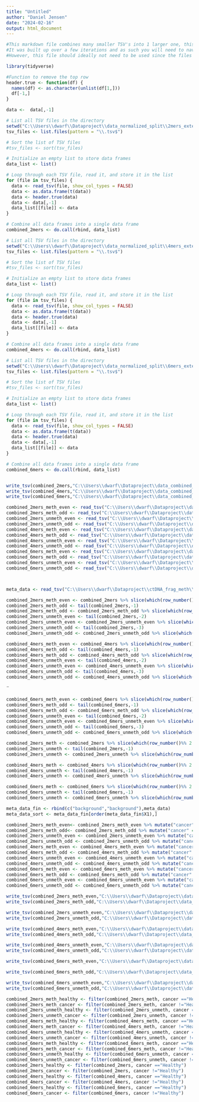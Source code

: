 ```yaml
---
title: "Untitled"
author: "Daniel Jensen"
date: "2024-02-16"
output: html_document
---
```

```r
#This markdown file combines many smaller TSV's into 1 larger one, this is done quite impratically and currently requires you to manually change the various WDs in this markdown, to simplify this there is a "user" variable which you should define as whatever your windows username is, it may work for other OS but has only been tested on Windows. 
#It was built up over a few iterations and as such you will need to navigate and find the appropriate code blocks to execute.
#However, this file should ideally not need to be used since the files have already been combined.
```


```r
library(tidyverse)
```

```r
#Function to remove the top row 
header.true <- function(df) {
  names(df) <- as.character(unlist(df[1,]))
  df[-1,]
}
```

```r
data <-  data[,-1]
```


```r
# List all TSV files in the directory
setwd("C:\\Users\\dwarf\\Dataproject\\data_normalized_split\\2mers_extend200")
tsv_files <- list.files(pattern = "\\.tsv$")

# Sort the list of TSV files
#tsv_files <- sort(tsv_files)

# Initialize an empty list to store data frames
data_list <- list()

# Loop through each TSV file, read it, and store it in the list
for (file in tsv_files) {
  data <- read_tsv(file, show_col_types = FALSE)
  data <- as.data.frame(t(data))
  data <- header.true(data)
  data <- data[,-1]
  data_list[[file]] <- data
}

# Combine all data frames into a single data frame
combined_2mers <- do.call(rbind, data_list)

# List all TSV files in the directory
setwd("C:\\Users\\dwarf\\Dataproject\\data_normalized_split\\4mers_extend200")
tsv_files <- list.files(pattern = "\\.tsv$")

# Sort the list of TSV files
#tsv_files <- sort(tsv_files)

# Initialize an empty list to store data frames
data_list <- list()

# Loop through each TSV file, read it, and store it in the list
for (file in tsv_files) {
  data <- read_tsv(file, show_col_types = FALSE)
  data <- as.data.frame(t(data))
  data <- header.true(data)
  data <- data[,-1]
  data_list[[file]] <- data
}

# Combine all data frames into a single data frame
combined_4mers <- do.call(rbind, data_list)

# List all TSV files in the directory
setwd("C:\\Users\\dwarf\\Dataproject\\data_normalized_split\\6mers_extend200")
tsv_files <- list.files(pattern = "\\.tsv$")

# Sort the list of TSV files
#tsv_files <- sort(tsv_files)

# Initialize an empty list to store data frames
data_list <- list()

# Loop through each TSV file, read it, and store it in the list
for (file in tsv_files) {
  data <- read_tsv(file, show_col_types = FALSE)
  data <- as.data.frame(t(data))
  data <- header.true(data)
  data <- data[,-1]
  data_list[[file]] <- data
}

# Combine all data frames into a single data frame
combined_6mers <- do.call(rbind, data_list)



```
```r
write_tsv(combined_2mers,"C:\\Users\\dwarf\\Dataproject\\data_combined_with_background\\combined_2mers_with_background.tsv")
write_tsv(combined_4mers,"C:\\Users\\dwarf\\Dataproject\\data_combined_with_background\\combined_4mers_with_background.tsv")
write_tsv(combined_6mers,"C:\\Users\\dwarf\\Dataproject\\data_combined_with_background\\combined_6mers_with_background.tsv")
```

```r
combined_2mers_meth_even <- read_tsv("C:\\Users\\dwarf\\Dataproject\\data_combined_split\\combined_2mers_meth_even.tsv", col_select = 1:16)
combined_2mers_meth_odd <- read_tsv("C:\\Users\\dwarf\\Dataproject\\data_combined_split\\combined_2mers_meth_odd.tsv", col_select = 1:16)
combined_2mers_unmeth_even <- read_tsv("C:\\Users\\dwarf\\Dataproject\\data_combined_split\\combined_2mers_unmeth_even.tsv")
combined_2mers_unmeth_odd <- read_tsv("C:\\Users\\dwarf\\Dataproject\\data_combined_split\\combined_2mers_unmeth_odd.tsv")
combined_4mers_meth_even <- read_tsv("C:\\Users\\dwarf\\Dataproject\\data_combined_split\\combined_4mers_meth_even.tsv")
combined_4mers_meth_odd <- read_tsv("C:\\Users\\dwarf\\Dataproject\\data_combined_split\\combined_4mers_meth_odd.tsv")
combined_4mers_unmeth_even <- read_tsv("C:\\Users\\dwarf\\Dataproject\\data_combined_split\\combined_4mers_unmeth_even.tsv")
combined_4mers_unmeth_odd <- read_tsv("C:\\Users\\dwarf\\Dataproject\\data_combined_split\\combined_4mers_unmeth_odd.tsv")
combined_6mers_meth_even <- read_tsv("C:\\Users\\dwarf\\Dataproject\\data_combined_split\\combined_6mers_meth_even.tsv")
combined_6mers_meth_odd <- read_tsv("C:\\Users\\dwarf\\Dataproject\\data_combined_split\\combined_6mers_meth_odd.tsv")
combined_6mers_unmeth_even <- read_tsv("C:\\Users\\dwarf\\Dataproject\\data_combined_split\\combined_6mers_unmeth_even.tsv")
combined_6mers_unmeth_odd <- read_tsv("C:\\Users\\dwarf\\Dataproject\\data_combined_split\\combined_6mers_unmeth_odd.tsv")



meta_data <- read_tsv("C:\\Users\\dwarf\\Dataproject\\ctDNA_frag_meth\\metadata.tsv", col_names = FALSE)
```
```r
combined_2mers_meth_even <- combined_2mers %>% slice(which(row_number()%% 4 == 1))
combined_2mers_meth_odd <- tail(combined_2mers,-1)
combined_2mers_meth_odd <- combined_2mers_meth_odd %>% slice(which(row_number()%% 4 == 1))
combined_2mers_unmeth_even <- tail(combined_2mers,-2)
combined_2mers_unmeth_even <- combined_2mers_unmeth_even %>% slice(which(row_number()%% 4 == 1))
combined_2mers_unmeth_odd <- tail(combined_2mers,-3)
combined_2mers_unmeth_odd <- combined_2mers_unmeth_odd %>% slice(which(row_number()%% 4 == 1))
```

```r
combined_4mers_meth_even <- combined_4mers %>% slice(which(row_number()%% 4 == 1))
combined_4mers_meth_odd <- tail(combined_4mers,-1)
combined_4mers_meth_odd <- combined_4mers_meth_odd %>% slice(which(row_number()%% 4 == 1))
combined_4mers_unmeth_even <- tail(combined_4mers,-2)
combined_4mers_unmeth_even <- combined_4mers_unmeth_even %>% slice(which(row_number()%% 4 == 1))
combined_4mers_unmeth_odd <- tail(combined_4mers,-3)
combined_4mers_unmeth_odd <- combined_4mers_unmeth_odd %>% slice(which(row_number()%% 4 == 1))
```
¨
```r
combined_6mers_meth_even <- combined_6mers %>% slice(which(row_number()%% 4 == 1))
combined_6mers_meth_odd <- tail(combined_6mers,-1)
combined_6mers_meth_odd <- combined_6mers_meth_odd %>% slice(which(row_number()%% 4 == 1))
combined_6mers_unmeth_even <- tail(combined_6mers,-2)
combined_6mers_unmeth_even <- combined_6mers_unmeth_even %>% slice(which(row_number()%% 4 == 1))
combined_6mers_unmeth_odd <- tail(combined_6mers,-3)
combined_6mers_unmeth_odd <- combined_6mers_unmeth_odd %>% slice(which(row_number()%% 4 == 1))
```



```r
combined_2mers_meth <- combined_2mers %>% slice(which(row_number()%% 2 == 1))
combined_2mers_unmeth <- tail(combined_2mers,-1)
combined_2mers_unmeth <- combined_2mers_unmeth %>% slice(which(row_number()%% 2 == 1))

```
```r
combined_4mers_meth <- combined_4mers %>% slice(which(row_number()%% 2 == 1))
combined_4mers_unmeth <- tail(combined_4mers,-1)
combined_4mers_unmeth <- combined_4mers_unmeth %>% slice(which(row_number()%% 2 == 1))

```
```r
combined_6mers_meth <- combined_6mers %>% slice(which(row_number()%% 2 == 1))
combined_6mers_unmeth <- tail(combined_6mers,-1)
combined_6mers_unmeth <- combined_6mers_unmeth %>% slice(which(row_number()%% 2 == 1))

```

```r
meta_data_fin <- rbind(c("background","background"),meta_data)
meta_data_sort <- meta_data_fin[order(meta_data_fin$X1),]
```

```r
combined_2mers_meth_even<- combined_2mers_meth_even %>% mutate("cancer" = meta_data_sort$X2)
combined_2mers_meth_odd<- combined_2mers_meth_odd %>% mutate("cancer" = meta_data_sort$X2)
combined_2mers_unmeth_even <- combined_2mers_unmeth_even %>% mutate("cancer" = meta_data_sort$X2)
combined_2mers_unmeth_odd <- combined_2mers_unmeth_odd %>% mutate("cancer" = meta_data_sort$X2)
combined_4mers_meth_even <- combined_4mers_meth_even %>% mutate("cancer" = meta_data_sort$X2)
combined_4mers_meth_odd <- combined_4mers_meth_odd %>% mutate("cancer" = meta_data_sort$X2)
combined_4mers_unmeth_even <- combined_4mers_unmeth_even %>% mutate("cancer" = meta_data_sort$X2)
combined_4mers_unmeth_odd <- combined_4mers_unmeth_odd %>% mutate("cancer" = meta_data_sort$X2)
combined_6mers_meth_even <- combined_6mers_meth_even %>% mutate("cancer" = meta_data_sort$X2)
combined_6mers_meth_odd <- combined_6mers_meth_odd %>% mutate("cancer" = meta_data_sort$X2)
combined_6mers_unmeth_even <- combined_6mers_unmeth_even %>% mutate("cancer" = meta_data_sort$X2)
combined_6mers_unmeth_odd <- combined_6mers_unmeth_odd %>% mutate("cancer" = meta_data_sort$X2)
```
```r
write_tsv(combined_2mers_meth_even,"C:\\Users\\dwarf\\Dataproject\\data_combined_split\\combined_2mers_meth_even.tsv")
write_tsv(combined_2mers_meth_odd,"C:\\Users\\dwarf\\Dataproject\\data_combined_split\\combined_2mers_meth_odd.tsv")

write_tsv(combined_2mers_unmeth_even,"C:\\Users\\dwarf\\Dataproject\\data_combined_split\\combined_2mers_unmeth_even.tsv")
write_tsv(combined_2mers_unmeth_odd,"C:\\Users\\dwarf\\Dataproject\\data_combined_split\\combined_2mers_unmeth_odd.tsv")

write_tsv(combined_4mers_meth_even,"C:\\Users\\dwarf\\Dataproject\\data_combined_split\\combined_4mers_meth_even.tsv")
write_tsv(combined_4mers_meth_odd,"C:\\Users\\dwarf\\Dataproject\\data_combined_split\\combined_4mers_meth_odd.tsv")

write_tsv(combined_4mers_unmeth_even,"C:\\Users\\dwarf\\Dataproject\\data_combined_split\\combined_4mers_unmeth_even.tsv")
write_tsv(combined_4mers_unmeth_odd,"C:\\Users\\dwarf\\Dataproject\\data_combined_split\\combined_4mers_unmeth_odd.tsv")

write_tsv(combined_6mers_meth_even,"C:\\Users\\dwarf\\Dataproject\\data_combined_split\\combined_6mers_meth_even.tsv")

write_tsv(combined_6mers_meth_odd,"C:\\Users\\dwarf\\Dataproject\\data_combined_split\\combined_6mers_meth_odd.tsv")

write_tsv(combined_6mers_unmeth_even,"C:\\Users\\dwarf\\Dataproject\\data_combined_split\\combined_6mers_unmeth_even.tsv")
write_tsv(combined_6mers_unmeth_odd,"C:\\Users\\dwarf\\Dataproject\\data_combined_split\\combined_6mers_unmeth_odd.tsv")

```



```r
combined_2mers_meth_healthy <- filter(combined_2mers_meth, cancer =="Healthy")
combined_2mers_meth_cancer <- filter(combined_2mers_meth, cancer !="Healthy")
combined_2mers_unmeth_healthy <- filter(combined_2mers_unmeth, cancer =="Healthy")
combined_2mers_unmeth_cancer <- filter(combined_2mers_unmeth, cancer !="Healthy")
combined_4mers_meth_healthy <- filter(combined_4mers_meth, cancer =="Healthy")
combined_4mers_meth_cancer <- filter(combined_4mers_meth, cancer !="Healthy")
combined_4mers_unmeth_healthy <- filter(combined_4mers_unmeth, cancer =="Healthy")
combined_4mers_unmeth_cancer <- filter(combined_4mers_unmeth, cancer !="Healthy")
combined_6mers_meth_healthy <- filter(combined_6mers_meth, cancer =="Healthy")
combined_6mers_meth_cancer <- filter(combined_6mers_meth, cancer !="Healthy")
combined_6mers_unmeth_healthy <- filter(combined_6mers_unmeth, cancer =="Healthy")
combined_6mers_unmeth_cancer <- filter(combined_6mers_unmeth, cancer !="Healthy")
combined_2mers_healthy <- filter(combined_2mers, cancer =="Healthy")
combined_2mers_cancer <- filter(combined_2mers, cancer !="Healthy")
combined_4mers_healthy <- filter(combined_4mers, cancer =="Healthy")
combined_4mers_cancer <- filter(combined_4mers, cancer !="Healthy")
combined_6mers_healthy <- filter(combined_6mers, cancer =="Healthy")
combined_6mers_cancer <- filter(combined_6mers, cancer !="Healthy")
```

